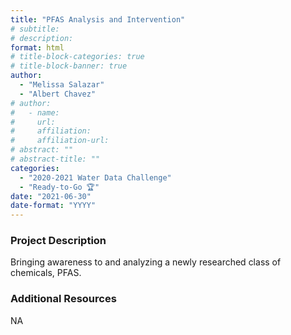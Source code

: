 ```yaml
---
title: "PFAS Analysis and Intervention"
# subtitle: 
# description: 
format: html
# title-block-categories: true
# title-block-banner: true
author: 
  - "Melissa Salazar"
  - "Albert Chavez"
# author:
#   - name: 
#     url: 
#     affiliation: 
#     affiliation-url:
# abstract: ""
# abstract-title: ""
categories: 
  - "2020-2021 Water Data Challenge"
  - "Ready-to-Go 🏆"
date: "2021-06-30"
date-format: "YYYY"
---
```


<!-- COMMENT
## params_NOTUSED-proj_title

#### Year: params_NOTUSED-year

#### Topics: params_NOTUSED-topics

#### Awards: params_NOTUSED-awards

#### Team Members: params_NOTUSED-team_members
UNCOMMENT -->

### Project Description

Bringing awareness to and analyzing a newly researched class of chemicals, PFAS.

### Additional Resources

NA
